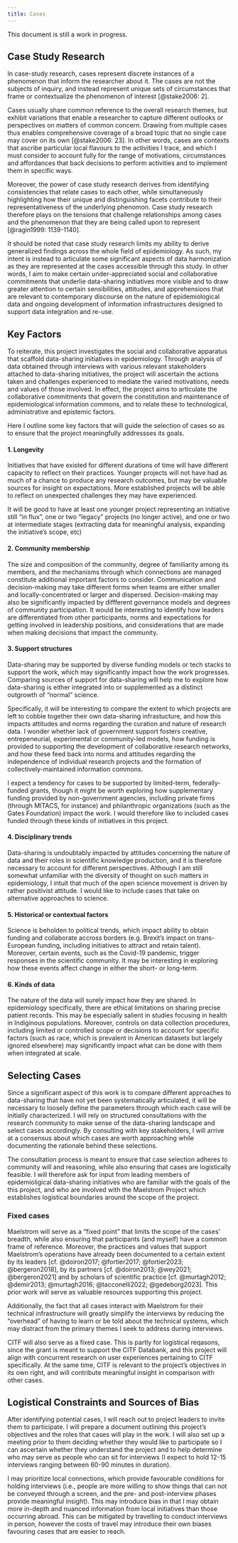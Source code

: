 ```yaml
---
title: Cases
---
```

::: {.callout-note}
This document is still a work in progress.
:::

## Case Study Research
In case-study research, cases represent discrete instances of a phenomenon that inform the researcher about it.
The cases are not the subjects of inquiry, and instead represent unique sets of circumstances that frame or contextualize the phenomenon of interest [@stake2006: 2].

Cases usually share common reference to the overall research themes, but exhibit variations that enable a researcher to capture different outlooks or perspectives on matters of common concern.
Drawing from multiple cases thus enables comprehensive coverage of a broad topic that no single case may cover on its own [@stake2006: 23].
In other words, cases are contexts that ascribe particular local flavours to the activities I trace, and which I must consider to account fully for the range of motivations, circumstances and affordances that back decisions to perform activities and to implement them in specific ways.

Moreover, the power of case study research derives from identifying consistencies that relate cases to each other, while simultaneously highlighting how their unique and distinguishing facets contribute to their representativeness of the underlying phenomon.
Case study research therefore plays on the tensions that challenge relationships among cases and the phenomenon that they are being called upon to represent [@ragin1999: 1139-1140].

It should be noted that case study research limits my ability to derive generalized findings across the whole field of epidemiology.
As such, my intent is instead to articulate some significant aspects of data harmonization as they are represented at the cases accessible through this study.
In other words, I aim to make certain under-appreciated social and collaborative commitments that underlie data-sharing initiatives more visible and to draw greater attention to certain sensibilities, attitudes, and apprehensions that are relevant to contemporary discourse on the nature of epidemiological data and ongoing development of information infrastructures designed to support data integration and re-use.

## Key Factors
To reiterate, this project investigates the social and collaborative apparatus that scaffold data-sharing initiatives in epidemiology.
Through analysis of data obtained through interviews with various relevant stakeholders attached to data-sharing initiatives, the project will ascertain the actions taken and challenges experienced to mediate the varied motivations, needs and values of those involved.
In effect, the project aims to articulate the collaborative commitments that govern the constitution and maintenance of epidemiological information commons, and to relate these to technological, administrative and epistemic factors.

Here I outline some key factors that will guide the selection of cases so as to ensure that the project meaningfully addressses its goals.

#### 1. Longevity
Initiatives that have existed for different durations of time will have different capacity to reflect on their practices.
Younger projects will not have had as much of a chance to produce any research outcomes, but may be valuable sources for insight on expectations.
More established projects will be able to reflect on unexpected challenges they may have experienced.

It will be good to have at least one younger project representing an initiative still "in flux", one or two "legacy" projects (no longer active), and one or two at intermediate stages (extracting data for meaningful analysis, expanding the initiative's scope, etc)

#### 2. Community membership
The size and composition of the community, degree of familiarity among its members, and the mechanisms through which connections are managed constitute additional important factors to consider.
Communication and decision-making may take different forms when teams are either smaller and locally-concentrated or larger and dispersed.
Decision-making may also be significantly impacted by diffferent governance models and degrees of community participation.
It would be interesting to identify how leaders are differentiated from other participants, norms and expectations for getting involved in leadership positions, and considerations that are made when making decisions that impact the community.

#### 3. Support structures
Data-sharing may be supported by diverse funding models or tech stacks to support the work, which may significantly impact how the work progresses.
Comparing sources of support for data-sharing will help me to explore how data-sharing is either integrated into or supplemented as a distinct outgrowth of "normal" science.

Specifically, it will be interesting to compare the extent to which projects are left to cobble together their own data-sharing infrastucture, and how this impacts attitudes and norms regarding the curation and nature of research data.
I wonder whether lack of government support fosters creative, entrepeneurial, experimental or community-led models, how funding is provided to supporting the development of collaborative research networks, and how these feed back into norms and attitudes regarding the independence of individual research projects and the formation of collectively-maintained information commons.

I expect a tendency for cases to be supported by limited-term, federally-funded grants, though it might be worth exploring how supplementary funding provided by non-government agencies, including private firms (through MITACS, for instance) and philanthropic organizations (such as the Gates Foundation) impact the work.
I would therefore like to included cases funded through these kinds of initiatives in this project.

#### 4. Disciplinary trends
Data-sharing is undoubtably impacted by attitudes concerning the nature of data and their roles in scientific knowledge production, and it is therefore necessary to account for different perspectives.
Although I am still somewhat unfamiliar with the diversity of thought on such matters in epidemiology, I intuit that much of the open science movement is driven by rather positivist attitude.
I would like to include cases that take on alternative approaches to science.

#### 5. Historical or contextual factors
Science is beholden to political trends, which impact ability to obtain funding and collaborate accross borders (e.g. Brexit's impact on trans-European funding, including initiatives to attract and retain talent).
Moreover, certain events, such as the Covid-19 pandemic, trigger responses in the scientific community.
It may be interesting in exploring how these events affect change in either the short- or long-term.

#### 6. Kinds of data
The nature of the data will surely impact how they are shared.
In epidemiology specifically, there are ethical limitations on sharing precise patient records.
This may be especially salient in studies focusing in health in Indiginous populations.
Moreover, controls on data collection procedures, including limited or controlled scope or decisions to account for specific factors (such as race, which is prevalent in American datasets but largely ignored elsewhere) may significantly impact what can be done with them when integrated at scale.

## Selecting Cases
Since a significant aspect of this work is to compare different approaches to data-sharing that have not yet been systematically articulated, it will be necessary to loosely define the parameters through which each case will be initially characterized.
I will rely on structured consultations with the research community to make sense of the data-sharing landscape and select cases accordingly.
By consulting with key stakeholders, I will arrive at a consensus about which cases are worth approaching while documenting the rationale behind these selections.

The consultation process is meant to ensure that case selection adheres to community will and reasoning, while also ensuring that cases are logistically feasible.
I will therefore ask for input from leading members of epidemioligical data-sharing initiatives who are familiar with the goals of the this project, and who are involved with the Maelstrom Project which establishes logistical boundaries around the scope of the project.

### Fixed cases
Maelstrom will serve as a "fixed point" that limits the scope of the cases' breadth, while also ensuring that participants (and myself) have a common frame of reference.
Moreover, the practices and values that support Maelstrom's operations have already been documented to a certain extent by its leaders [cf. @doiron2017; @fortier2017; @fortier2023; @bergeron2018], by its partners [cf. @doiron2013; @wey2021; @bergeron2021] and by scholars of scientific practice [cf. @murtagh2012; @demir2013; @murtagh2016; @tacconelli2022; @gedeborg2023].
This prior work will serve as valuable resources supporting this project.

Additionally, the fact that all cases interact with Maelstrom for their technical infrastructure will greatly simplify the interviews by reducing the "overhead" of having to learn or be told about the technical systems, which may distract from the primary themes I seek to address during interviews.

CITF will also serve as a fixed case.
This is partly for logistical reqasons, since the grant is meant to support the CITF Databank, and this project will align with concurrent research on user experiences pertaining to CITF specifically.
At the same time, CITF is relevant to the project's objectives in its own right, and will contribute meaningful insight in comparison with other cases.

## Logistical Constraints and Sources of Bias
After identifying potential cases, I will reach out to project leaders to invite them to participate.
I will prepare a document outlining this project's objectives and the roles that cases will play in the work.
I will also set up a meeting prior to them deciding whether they would like to participate so I can ascertain whether they understand the project and to help determine who may serve as people who can sit for interviews (I expect to hold 12-15 interviews ranging between 60-90 minutes in duration).

I may prioritize local connections, which provide favourable conditions for holding interviews (i.e., people are more willing to show things that can not be conveyed through a screen, and the pre- and post-interview phases provide meaningful insight).
This may introduce bias in that I may obtain more in-depth and nuanced information from local initiatives than those occurring abroad.
This can be mitigated by travelling to conduct interviews in person, however the costs of travel may introduce their own biases favouring cases that are easier to reach.

